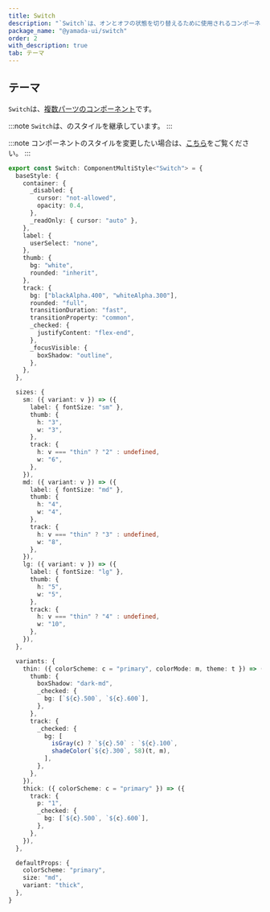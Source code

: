 ```yaml
---
title: Switch
description: "`Switch`は、オンとオフの状態を切り替えるために使用されるコンポーネントです。"
package_name: "@yamada-ui/switch"
order: 2
with_description: true
tab: テーマ
---
```


## テーマ

`Switch`は、[複数パーツのコンポーネント](/styled-system/theming/component-styles#複数パーツのコンポーネント)です。

:::note
`Switch`は、のスタイルを継承しています。
:::

:::note
コンポーネントのスタイルを変更したい場合は、[こちら](/styled-system/theming/customize-theme#コンポーネントのスタイルを変更する)をご覧ください。
:::

```ts
export const Switch: ComponentMultiStyle<"Switch"> = {
  baseStyle: {
    container: {
      _disabled: {
        cursor: "not-allowed",
        opacity: 0.4,
      },
      _readOnly: { cursor: "auto" },
    },
    label: {
      userSelect: "none",
    },
    thumb: {
      bg: "white",
      rounded: "inherit",
    },
    track: {
      bg: ["blackAlpha.400", "whiteAlpha.300"],
      rounded: "full",
      transitionDuration: "fast",
      transitionProperty: "common",
      _checked: {
        justifyContent: "flex-end",
      },
      _focusVisible: {
        boxShadow: "outline",
      },
    },
  },

  sizes: {
    sm: ({ variant: v }) => ({
      label: { fontSize: "sm" },
      thumb: {
        h: "3",
        w: "3",
      },
      track: {
        h: v === "thin" ? "2" : undefined,
        w: "6",
      },
    }),
    md: ({ variant: v }) => ({
      label: { fontSize: "md" },
      thumb: {
        h: "4",
        w: "4",
      },
      track: {
        h: v === "thin" ? "3" : undefined,
        w: "8",
      },
    }),
    lg: ({ variant: v }) => ({
      label: { fontSize: "lg" },
      thumb: {
        h: "5",
        w: "5",
      },
      track: {
        h: v === "thin" ? "4" : undefined,
        w: "10",
      },
    }),
  },

  variants: {
    thin: ({ colorScheme: c = "primary", colorMode: m, theme: t }) => ({
      thumb: {
        boxShadow: "dark-md",
        _checked: {
          bg: [`${c}.500`, `${c}.600`],
        },
      },
      track: {
        _checked: {
          bg: [
            isGray(c) ? `${c}.50` : `${c}.100`,
            shadeColor(`${c}.300`, 58)(t, m),
          ],
        },
      },
    }),
    thick: ({ colorScheme: c = "primary" }) => ({
      track: {
        p: "1",
        _checked: {
          bg: [`${c}.500`, `${c}.600`],
        },
      },
    }),
  },

  defaultProps: {
    colorScheme: "primary",
    size: "md",
    variant: "thick",
  },
}
```
